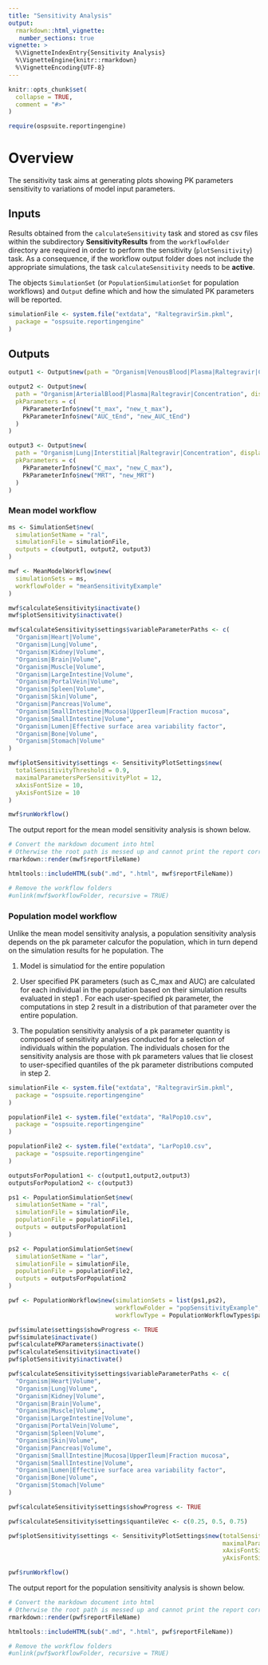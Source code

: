 ---
title: "Sensitivity Analysis"
output: 
  rmarkdown::html_vignette:
   number_sections: true
vignette: >
  %\VignetteIndexEntry{Sensitivity Analysis}
  %\VignetteEngine{knitr::rmarkdown}
  %\VignetteEncoding{UTF-8}
---
  
```{r vignette setup, include = FALSE}
knitr::opts_chunk$set(
  collapse = TRUE,
  comment = "#>"
)
```

```{r setup, echo=FALSE, results='hide', message=F, warning=F}
require(ospsuite.reportingengine)
```

# Overview

The sensitivity task aims at generating plots showing PK parameters sensitivity to variations of model input parameters.

## Inputs

Results obtained from the `calculateSensitivity` task and stored as csv files within the subdirectory __SensitivityResults__ from the `workflowFolder` directory are required in order to perform the sensitivity (`plotSensitivity`) task.
As a consequence, if the workflow output folder does not include the appropriate simulations, the task `calculateSensitivity` needs to be __active__.

The objects `SimulationSet` (or `PopulationSimulationSet` for population workflows) and `Output` define which and how the simulated PK parameters will be reported.

```{r}
simulationFile <- system.file("extdata", "RaltegravirSim.pkml",
  package = "ospsuite.reportingengine"
)
```


## Outputs

```{r} 
output1 <- Output$new(path = "Organism|VenousBlood|Plasma|Raltegravir|Concentration", displayName = "op1")

output2 <- Output$new(
  path = "Organism|ArterialBlood|Plasma|Raltegravir|Concentration", displayName = "op2",
  pkParameters = c(
    PkParameterInfo$new("t_max", "new_t_max"),
    PkParameterInfo$new("AUC_tEnd", "new_AUC_tEnd")
  )
)

output3 <- Output$new(
  path = "Organism|Lung|Interstitial|Raltegravir|Concentration", displayName = "op3",
  pkParameters = c(
    PkParameterInfo$new("C_max", "new_C_max"),
    PkParameterInfo$new("MRT", "new_MRT")
  )
)
```






### Mean model workflow


```{r echo=T, results='hide'}
ms <- SimulationSet$new(
  simulationSetName = "ral",
  simulationFile = simulationFile,
  outputs = c(output1, output2, output3)
)
```



```{r echo=T, results='hide'}
mwf <- MeanModelWorkflow$new(
  simulationSets = ms,
  workflowFolder = "meanSensitivityExample"
)
```



```{r echo=T, results='hide'}
mwf$calculateSensitivity$inactivate()
mwf$plotSensitivity$inactivate()
```



```{r echo=T, results='hide'}
mwf$calculateSensitivity$settings$variableParameterPaths <- c(
  "Organism|Heart|Volume",
  "Organism|Lung|Volume",
  "Organism|Kidney|Volume",
  "Organism|Brain|Volume",
  "Organism|Muscle|Volume",
  "Organism|LargeIntestine|Volume",
  "Organism|PortalVein|Volume",
  "Organism|Spleen|Volume",
  "Organism|Skin|Volume",
  "Organism|Pancreas|Volume",
  "Organism|SmallIntestine|Mucosa|UpperIleum|Fraction mucosa",
  "Organism|SmallIntestine|Volume",
  "Organism|Lumen|Effective surface area variability factor",
  "Organism|Bone|Volume",
  "Organism|Stomach|Volume"
)
```



```{r echo=T, results='hide'}
mwf$plotSensitivity$settings <- SensitivityPlotSettings$new(
  totalSensitivityThreshold = 0.9,
  maximalParametersPerSensitivityPlot = 12,
  xAxisFontSize = 10,
  yAxisFontSize = 10
)
```


```{r echo=T, results='hide', message=F, warning=F}
mwf$runWorkflow()
```


The output report for the mean model sensitivity analysis is shown below.  

```{r mwf render, include=F, echo=F}
# Convert the markdown document into html
# Otherwise the root path is messed up and cannot print the report correctly
rmarkdown::render(mwf$reportFileName)
```

```{r mwf report,echo=F}
htmltools::includeHTML(sub(".md", ".html", mwf$reportFileName))
```

```{r delete mwf, inlcude = FALSE, echo=FALSE}
# Remove the workflow folders
#unlink(mwf$workflowFolder, recursive = TRUE)
```

### Population model workflow


Unlike the mean model sensitivity analysis, a population sensitivity analysis depends on the pk parameter calcufor the population, which in turn depend on the simulation results for he population.  The 


1) Model is simulatiod for the entire population

2) User specified PK parameters  (such as C_max and AUC) are calculated for each individual in the population based on their simulation results evaluated in step1 .  For each user-specified  pk parameter, the computations in step 2 result in a distribution of that parameter over the entire population.  

3) The population sensitivity analysis of a pk parameter quantity is composed of sensitivity analyses conducted for a selection of individuals within the population.  The individuals chosen for the sensitivity analysis are those with pk parameters values that lie closest to user-specified quantiles of the pk parameter distributions computed in step 2. 




```{r echo=T, results='hide'}
simulationFile <- system.file("extdata", "RaltegravirSim.pkml",
  package = "ospsuite.reportingengine"
)

populationFile1 <- system.file("extdata", "RalPop10.csv",
  package = "ospsuite.reportingengine"
) 

populationFile2 <- system.file("extdata", "LarPop10.csv",
  package = "ospsuite.reportingengine"
)
```

```{r echo=T, results='hide'} 
outputsForPopulation1 <- c(output1,output2,output3)
outputsForPopulation2 <- c(output3)

ps1 <- PopulationSimulationSet$new(
  simulationSetName = "ral",
  simulationFile = simulationFile,
  populationFile = populationFile1,
  outputs = outputsForPopulation1
)

ps2 <- PopulationSimulationSet$new(
  simulationSetName = "lar",
  simulationFile = simulationFile,
  populationFile = populationFile2,
  outputs = outputsForPopulation2
)
```

```{r echo=T, results='hide'}
pwf <- PopulationWorkflow$new(simulationSets = list(ps1,ps2),
                              workflowFolder = "popSensitivityExample",
                              workflowType = PopulationWorkflowTypes$parallelComparison)
```

```{r echo=T, results='hide'}
pwf$simulate$settings$showProgress <- TRUE
pwf$simulate$inactivate()
pwf$calculatePKParameters$inactivate()
pwf$calculateSensitivity$inactivate()
pwf$plotSensitivity$inactivate()
```


```{r echo=T, results='hide'}
pwf$calculateSensitivity$settings$variableParameterPaths <- c(
  "Organism|Heart|Volume",
  "Organism|Lung|Volume",
  "Organism|Kidney|Volume",
  "Organism|Brain|Volume",
  "Organism|Muscle|Volume",
  "Organism|LargeIntestine|Volume",
  "Organism|PortalVein|Volume",
  "Organism|Spleen|Volume",
  "Organism|Skin|Volume",
  "Organism|Pancreas|Volume",
  "Organism|SmallIntestine|Mucosa|UpperIleum|Fraction mucosa",
  "Organism|SmallIntestine|Volume",
  "Organism|Lumen|Effective surface area variability factor",
  "Organism|Bone|Volume",
  "Organism|Stomach|Volume"
)

pwf$calculateSensitivity$settings$showProgress <- TRUE

pwf$calculateSensitivity$settings$quantileVec <- c(0.25, 0.5, 0.75)
```

```{r echo=T, results='hide'}
pwf$plotSensitivity$settings <- SensitivityPlotSettings$new(totalSensitivityThreshold = 0.9,
                                                            maximalParametersPerSensitivityPlot = 12,
                                                            xAxisFontSize = 10,
                                                            yAxisFontSize = 10)
```

```{r echo=T, results='hide', message=F, warning=F}
pwf$runWorkflow()
```

The output report for the population sensitivity analysis is shown below.  

```{r pwf render, include=F, echo=F}
# Convert the markdown document into html
# Otherwise the root path is messed up and cannot print the report correctly
rmarkdown::render(pwf$reportFileName)
```

```{r pwf report,echo=F}
htmltools::includeHTML(sub(".md", ".html", pwf$reportFileName))
```

```{r delete pwf, inlcude = FALSE, echo=FALSE}
# Remove the workflow folders
#unlink(pwf$workflowFolder, recursive = TRUE)
```
